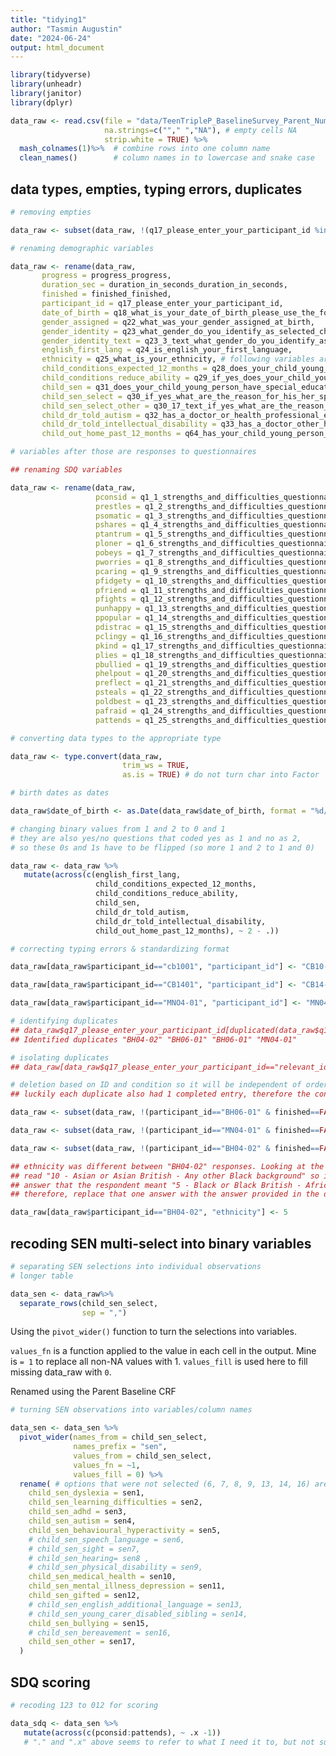 ---
title: "tidying1"
author: "Tasmin Augustin"
date: "2024-06-24"
output: html_document
---

```{r setup, include=TRUE}
library(tidyverse)
library(unheadr)
library(janitor)
library(dplyr)

data_raw <- read.csv(file = "data/TeenTripleP_BaselineSurvey_Parent_Numeric(in).csv",
                     na.strings=c(""," ","NA"), # empty cells NA
                     strip.white = TRUE) %>%
  mash_colnames(1)%>%  # combine rows into one column name
  clean_names()        # column names in to lowercase and snake case
```

## data types, empties, typing errors, duplicates

```{r empties}

# removing empties

data_raw <- subset(data_raw, !(q17_please_enter_your_participant_id %in% NA)) 

```

```{r renaming variables}

# renaming demographic variables  

data_raw <- rename(data_raw, 
       progress = progress_progress,
       duration_sec = duration_in_seconds_duration_in_seconds,
       finished = finished_finished, 
       participant_id = q17_please_enter_your_participant_id,
       date_of_birth = q18_what_is_your_date_of_birth_please_use_the_following_format_dd_mm_yyyy,
       gender_assigned = q22_what_was_your_gender_assigned_at_birth,
       gender_identity = q23_what_gender_do_you_identify_as_selected_choice,
       gender_identity_text = q23_3_text_what_gender_do_you_identify_as_other_please_state_text,
       english_first_lang = q24_is_english_your_first_language,
       ethnicity = q25_what_is_your_ethnicity, # following variables are about child
       child_conditions_expected_12_months = q28_does_your_child_young_person_have_any_physical_or_mental_health_conditions_or_illnesses_lasting_or_expected_to_last_12_months_or_more,
       child_conditions_reduce_ability = q29_if_yes_does_your_child_young_person_s_condition_or_illness_do_any_of_their_conditions_or_illnesses_reduce_their_ability_to_carry_out_day_to_day_activities,
       child_sen = q31_does_your_child_young_person_have_special_educational_needs,
       child_sen_select = q30_if_yes_what_are_the_reason_for_his_her_special_education_needs_additional_support_needs_select_all_that_apply_selected_choice,
       child_sen_select_other = q30_17_text_if_yes_what_are_the_reason_for_his_her_special_education_needs_additional_support_needs_select_all_that_apply_other_reason_please_specify_text,
       child_dr_told_autism = q32_has_a_doctor_or_health_professional_ever_told_you_that_your_child_young_person_had_autism_asperger_s_syndrome_or_autism_spectrum_disorder,
       child_dr_told_intellectual_disability = q33_has_a_doctor_other_health_professional_or_education_professional_ever_told_you_that_your_child_young_person_has_a_learning_intellectual_disability,
       child_out_home_past_12_months = q64_has_your_child_young_person_been_placed_in_out_of_home_care_in_the_previous_12_months)

# variables after those are responses to questionnaires

## renaming SDQ variables

data_raw <- rename(data_raw,
                   pconsid = q1_1_strengths_and_difficulties_questionnaire_c_robert_goodman_2005_for_each_item_please_mark_the_box_for_not_true_somewhat_true_or_certainly_true_it_would_help_us_if_you_answered_all_items_as_best_you_can_even_if_you_are_not_absolutely_certain_or_the_item_seems_daft_please_give_your_answers_on_the_basis_of_your_childs_behaviour_over_the_last_six_months_1_considerate_of_other_peoples_feelings,
                   prestles = q1_2_strengths_and_difficulties_questionnaire_c_robert_goodman_2005_for_each_item_please_mark_the_box_for_not_true_somewhat_true_or_certainly_true_it_would_help_us_if_you_answered_all_items_as_best_you_can_even_if_you_are_not_absolutely_certain_or_the_item_seems_daft_please_give_your_answers_on_the_basis_of_your_childs_behaviour_over_the_last_six_months_2_restless_overactive_cannot_stay_still_for_long,
                   psomatic = q1_3_strengths_and_difficulties_questionnaire_c_robert_goodman_2005_for_each_item_please_mark_the_box_for_not_true_somewhat_true_or_certainly_true_it_would_help_us_if_you_answered_all_items_as_best_you_can_even_if_you_are_not_absolutely_certain_or_the_item_seems_daft_please_give_your_answers_on_the_basis_of_your_childs_behaviour_over_the_last_six_months_3_often_complains_of_headaches_stomach_aches_or_sickness,
                   pshares = q1_4_strengths_and_difficulties_questionnaire_c_robert_goodman_2005_for_each_item_please_mark_the_box_for_not_true_somewhat_true_or_certainly_true_it_would_help_us_if_you_answered_all_items_as_best_you_can_even_if_you_are_not_absolutely_certain_or_the_item_seems_daft_please_give_your_answers_on_the_basis_of_your_childs_behaviour_over_the_last_six_months_4_shares_readily_with_other_children_treats_toys_pencils_etc,
                   ptantrum = q1_5_strengths_and_difficulties_questionnaire_c_robert_goodman_2005_for_each_item_please_mark_the_box_for_not_true_somewhat_true_or_certainly_true_it_would_help_us_if_you_answered_all_items_as_best_you_can_even_if_you_are_not_absolutely_certain_or_the_item_seems_daft_please_give_your_answers_on_the_basis_of_your_childs_behaviour_over_the_last_six_months_5_often_has_temper_tantrums_or_hot_tempers,
                   ploner = q1_6_strengths_and_difficulties_questionnaire_c_robert_goodman_2005_for_each_item_please_mark_the_box_for_not_true_somewhat_true_or_certainly_true_it_would_help_us_if_you_answered_all_items_as_best_you_can_even_if_you_are_not_absolutely_certain_or_the_item_seems_daft_please_give_your_answers_on_the_basis_of_your_childs_behaviour_over_the_last_six_months_6_rather_solitary_tends_to_play_alone,
                   pobeys = q1_7_strengths_and_difficulties_questionnaire_c_robert_goodman_2005_for_each_item_please_mark_the_box_for_not_true_somewhat_true_or_certainly_true_it_would_help_us_if_you_answered_all_items_as_best_you_can_even_if_you_are_not_absolutely_certain_or_the_item_seems_daft_please_give_your_answers_on_the_basis_of_your_childs_behaviour_over_the_last_six_months_7_generally_obedient_usually_does_what_adults_request,
                   pworries = q1_8_strengths_and_difficulties_questionnaire_c_robert_goodman_2005_for_each_item_please_mark_the_box_for_not_true_somewhat_true_or_certainly_true_it_would_help_us_if_you_answered_all_items_as_best_you_can_even_if_you_are_not_absolutely_certain_or_the_item_seems_daft_please_give_your_answers_on_the_basis_of_your_childs_behaviour_over_the_last_six_months_8_many_worries_often_seems_worried,
                   pcaring = q1_9_strengths_and_difficulties_questionnaire_c_robert_goodman_2005_for_each_item_please_mark_the_box_for_not_true_somewhat_true_or_certainly_true_it_would_help_us_if_you_answered_all_items_as_best_you_can_even_if_you_are_not_absolutely_certain_or_the_item_seems_daft_please_give_your_answers_on_the_basis_of_your_childs_behaviour_over_the_last_six_months_9_helpful_if_someone_is_hurt_upset_or_feeling_ill,
                   pfidgety = q1_10_strengths_and_difficulties_questionnaire_c_robert_goodman_2005_for_each_item_please_mark_the_box_for_not_true_somewhat_true_or_certainly_true_it_would_help_us_if_you_answered_all_items_as_best_you_can_even_if_you_are_not_absolutely_certain_or_the_item_seems_daft_please_give_your_answers_on_the_basis_of_your_childs_behaviour_over_the_last_six_months_10_constantly_fidgeting_or_squirming,
                   pfriend = q1_11_strengths_and_difficulties_questionnaire_c_robert_goodman_2005_for_each_item_please_mark_the_box_for_not_true_somewhat_true_or_certainly_true_it_would_help_us_if_you_answered_all_items_as_best_you_can_even_if_you_are_not_absolutely_certain_or_the_item_seems_daft_please_give_your_answers_on_the_basis_of_your_childs_behaviour_over_the_last_six_months_11_has_at_least_one_good_friend,
                   pfights = q1_12_strengths_and_difficulties_questionnaire_c_robert_goodman_2005_for_each_item_please_mark_the_box_for_not_true_somewhat_true_or_certainly_true_it_would_help_us_if_you_answered_all_items_as_best_you_can_even_if_you_are_not_absolutely_certain_or_the_item_seems_daft_please_give_your_answers_on_the_basis_of_your_childs_behaviour_over_the_last_six_months_12_often_fights_with_other_children_or_bullies_them,
                   punhappy = q1_13_strengths_and_difficulties_questionnaire_c_robert_goodman_2005_for_each_item_please_mark_the_box_for_not_true_somewhat_true_or_certainly_true_it_would_help_us_if_you_answered_all_items_as_best_you_can_even_if_you_are_not_absolutely_certain_or_the_item_seems_daft_please_give_your_answers_on_the_basis_of_your_childs_behaviour_over_the_last_six_months_13_often_unhappy_down_hearted_or_tearful,
                   ppopular = q1_14_strengths_and_difficulties_questionnaire_c_robert_goodman_2005_for_each_item_please_mark_the_box_for_not_true_somewhat_true_or_certainly_true_it_would_help_us_if_you_answered_all_items_as_best_you_can_even_if_you_are_not_absolutely_certain_or_the_item_seems_daft_please_give_your_answers_on_the_basis_of_your_childs_behaviour_over_the_last_six_months_14_generally_liked_by_other_children,
                   pdistrac = q1_15_strengths_and_difficulties_questionnaire_c_robert_goodman_2005_for_each_item_please_mark_the_box_for_not_true_somewhat_true_or_certainly_true_it_would_help_us_if_you_answered_all_items_as_best_you_can_even_if_you_are_not_absolutely_certain_or_the_item_seems_daft_please_give_your_answers_on_the_basis_of_your_childs_behaviour_over_the_last_six_months_15_easily_distracted_concentration_wanders,
                   pclingy = q1_16_strengths_and_difficulties_questionnaire_c_robert_goodman_2005_for_each_item_please_mark_the_box_for_not_true_somewhat_true_or_certainly_true_it_would_help_us_if_you_answered_all_items_as_best_you_can_even_if_you_are_not_absolutely_certain_or_the_item_seems_daft_please_give_your_answers_on_the_basis_of_your_childs_behaviour_over_the_last_six_months_16_nervous_or_clingy_in_new_situations_easily_loses_confidence,
                   pkind = q1_17_strengths_and_difficulties_questionnaire_c_robert_goodman_2005_for_each_item_please_mark_the_box_for_not_true_somewhat_true_or_certainly_true_it_would_help_us_if_you_answered_all_items_as_best_you_can_even_if_you_are_not_absolutely_certain_or_the_item_seems_daft_please_give_your_answers_on_the_basis_of_your_childs_behaviour_over_the_last_six_months_17_kind_to_younger_children,
                   plies = q1_18_strengths_and_difficulties_questionnaire_c_robert_goodman_2005_for_each_item_please_mark_the_box_for_not_true_somewhat_true_or_certainly_true_it_would_help_us_if_you_answered_all_items_as_best_you_can_even_if_you_are_not_absolutely_certain_or_the_item_seems_daft_please_give_your_answers_on_the_basis_of_your_childs_behaviour_over_the_last_six_months_18_often_lies_or_cheats,
                   pbullied = q1_19_strengths_and_difficulties_questionnaire_c_robert_goodman_2005_for_each_item_please_mark_the_box_for_not_true_somewhat_true_or_certainly_true_it_would_help_us_if_you_answered_all_items_as_best_you_can_even_if_you_are_not_absolutely_certain_or_the_item_seems_daft_please_give_your_answers_on_the_basis_of_your_childs_behaviour_over_the_last_six_months_19_picked_on_or_bullied_by_other_children,
                   phelpout = q1_20_strengths_and_difficulties_questionnaire_c_robert_goodman_2005_for_each_item_please_mark_the_box_for_not_true_somewhat_true_or_certainly_true_it_would_help_us_if_you_answered_all_items_as_best_you_can_even_if_you_are_not_absolutely_certain_or_the_item_seems_daft_please_give_your_answers_on_the_basis_of_your_childs_behaviour_over_the_last_six_months_20_often_volunteers_to_help_others_parents_teachers_other_children,
                   preflect = q1_21_strengths_and_difficulties_questionnaire_c_robert_goodman_2005_for_each_item_please_mark_the_box_for_not_true_somewhat_true_or_certainly_true_it_would_help_us_if_you_answered_all_items_as_best_you_can_even_if_you_are_not_absolutely_certain_or_the_item_seems_daft_please_give_your_answers_on_the_basis_of_your_childs_behaviour_over_the_last_six_months_21_thinks_things_out_before_acting,
                   psteals = q1_22_strengths_and_difficulties_questionnaire_c_robert_goodman_2005_for_each_item_please_mark_the_box_for_not_true_somewhat_true_or_certainly_true_it_would_help_us_if_you_answered_all_items_as_best_you_can_even_if_you_are_not_absolutely_certain_or_the_item_seems_daft_please_give_your_answers_on_the_basis_of_your_childs_behaviour_over_the_last_six_months_22_steals_from_home_school_or_elsewhere,
                   poldbest = q1_23_strengths_and_difficulties_questionnaire_c_robert_goodman_2005_for_each_item_please_mark_the_box_for_not_true_somewhat_true_or_certainly_true_it_would_help_us_if_you_answered_all_items_as_best_you_can_even_if_you_are_not_absolutely_certain_or_the_item_seems_daft_please_give_your_answers_on_the_basis_of_your_childs_behaviour_over_the_last_six_months_23_gets_on_better_with_adults_than_with_other_children,
                   pafraid = q1_24_strengths_and_difficulties_questionnaire_c_robert_goodman_2005_for_each_item_please_mark_the_box_for_not_true_somewhat_true_or_certainly_true_it_would_help_us_if_you_answered_all_items_as_best_you_can_even_if_you_are_not_absolutely_certain_or_the_item_seems_daft_please_give_your_answers_on_the_basis_of_your_childs_behaviour_over_the_last_six_months_24_many_fears_easily_scared,
                   pattends = q1_25_strengths_and_difficulties_questionnaire_c_robert_goodman_2005_for_each_item_please_mark_the_box_for_not_true_somewhat_true_or_certainly_true_it_would_help_us_if_you_answered_all_items_as_best_you_can_even_if_you_are_not_absolutely_certain_or_the_item_seems_daft_please_give_your_answers_on_the_basis_of_your_childs_behaviour_over_the_last_six_months_25_sees_tasks_through_to_the_end_good_attention_span)

```

```{r data types}

# converting data types to the appropriate type 

data_raw <- type.convert(data_raw, 
                         trim_ws = TRUE,
                         as.is = TRUE) # do not turn char into Factor 

# birth dates as dates

data_raw$date_of_birth <- as.Date(data_raw$date_of_birth, format = "%d/%m/%Y")

```

```{r binary variables}

# changing binary values from 1 and 2 to 0 and 1
# they are also yes/no questions that coded yes as 1 and no as 2,
# so these 0s and 1s have to be flipped (so more 1 and 2 to 1 and 0)

data_raw <- data_raw %>%
   mutate(across(c(english_first_lang,
                   child_conditions_expected_12_months,
                   child_conditions_reduce_ability,
                   child_sen,
                   child_dr_told_autism,
                   child_dr_told_intellectual_disability,
                   child_out_home_past_12_months), ~ 2 - .))

```


```{r typing errors}

# correcting typing errors & standardizing format

data_raw[data_raw$participant_id=="cb1001", "participant_id"] <- "CB10-01" 

data_raw[data_raw$participant_id=="CB1401", "participant_id"] <- "CB14-01"

data_raw[data_raw$participant_id=="MNO4-01", "participant_id"] <- "MN04-01"

```


```{r duplicates}

# identifying duplicates
## data_raw$q17_please_enter_your_participant_id[duplicated(data_raw$q17_please_enter_your_participant_id)]
## Identified duplicates "BH04-02" "BH06-01" "BH06-01" "MN04-01"

# isolating duplicates
## data_raw[data_raw$q17_please_enter_your_participant_id=="relevant_id",]

# deletion based on ID and condition so it will be independent of order in the table
## luckily each duplicate also had 1 completed entry, therefore the condition is its completion

data_raw <- subset(data_raw, !(participant_id=="BH06-01" & finished==FALSE))

data_raw <- subset(data_raw, !(participant_id=="MN04-01" & finished==FALSE))

data_raw <- subset(data_raw, !(participant_id=="BH04-02" & finished==FALSE))

## ethnicity was different between "BH04-02" responses. Looking at the text data, the option 10 may have used to  
## read "10 - Asian or Asian British - Any other Black background" so it is reasonable to assume given the other 
## answer that the respondent meant "5 - Black or Black British - African" as in their incomplete response.
## therefore, replace that one answer with the answer provided in the deleted entry.

data_raw[data_raw$participant_id=="BH04-02", "ethnicity"] <- 5 

```

## recoding SEN multi-select into binary variables 

```{r separating sen selections into individual observations}

# separating SEN selections into individual observations
# longer table

data_sen <- data_raw%>%
  separate_rows(child_sen_select,
                sep = ",")
```

Using the `pivot_wider()` function to turn the selections into variables.

`values_fn` is a function applied to the value in each cell in the output. Mine is `= 1` to replace all non-NA values with 1. `values_fill` is used here to fill missing data_raw with `0`. 

Renamed using the Parent Baseline CRF

```{r turning SEN observations into variables/column names}

# turning SEN observations into variables/column names

data_sen <- data_sen %>%
  pivot_wider(names_from = child_sen_select,
              names_prefix = "sen",
              values_from = child_sen_select, 
              values_fn = ~1, 
              values_fill = 0) %>%
  rename( # options that were not selected (6, 7, 8, 9, 13, 14, 16) are commented out
    child_sen_dyslexia = sen1,
    child_sen_learning_difficulties = sen2,
    child_sen_adhd = sen3,
    child_sen_autism = sen4,
    child_sen_behavioural_hyperactivity = sen5,
    # child_sen_speech_language = sen6,
    # child_sen_sight = sen7,
    # child_sen_hearing= sen8 ,
    # child_sen_physical_disability = sen9,
    child_sen_medical_health = sen10,
    child_sen_mental_illness_depression = sen11,
    child_sen_gifted = sen12,
    # child_sen_english_additional_language = sen13,
    # child_sen_young_carer_disabled_sibling = sen14,
    child_sen_bullying = sen15,
    # child_sen_bereavement = sen16,
    child_sen_other = sen17,
  )
```

## SDQ scoring 

```{r 123 to 012}

# recoding 123 to 012 for scoring 

data_sdq <- data_sen %>%
   mutate(across(c(pconsid:pattends), ~ .x -1)) 
   # "." and ".x" above seems to refer to what I need it to, but not sure why

```




